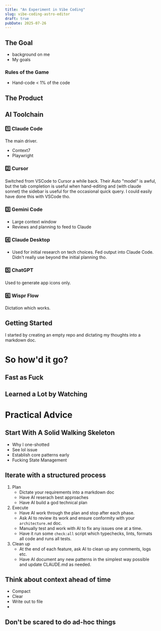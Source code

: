 ```yaml
---
title: "An Experiment in Vibe Coding"
slug: vibe-coding-astro-editor
draft: true
pubDate: 2025-07-26
---
```


## The Goal

- background on me
- My goals

### Rules of the Game

- Hand-code < 1% of the code

## The Product

## AI Toolchain

### 1️⃣ Claude Code
The main driver.
- Context7
- Playwright


### 2️⃣ Cursor
Switched from VSCode to Cursor a while back. Their Auto "model" is awful, but the tab completion is useful when hand-editing and (with claude sonnet) the sidebar is useful for the occasional quick query. I could easily have done this with VSCode tho.

### 3️⃣ Gemini Code
- Large context window
- Reviews and planning to feed to Claude

### 4️⃣ Claude Desktop
- Used for initial research on tech choices. Fed output into Claude Code. Didn't really use beyond the initial planning tho.

### 5️⃣ ChatGPT
Used to generate app icons only.

### 6️⃣ Wispr Flow
Dictation which works.

## Getting Started

I started by creating an empty repo and dictating my thoughts into a markdown doc.

# So how'd it go?

## Fast as Fuck

## Learned a Lot by Watching



# Practical Advice

## Start With A Solid Walking Skeleton

- Why I one-shotted
- See lol issue
- Establish core patterns early
- Fucking State Management

## Iterate with a structured process

1. Plan
	- Dictate your requirements into a markdown doc
    - Have AI reserach best approaches
    - Have AI build a god technical plan
2. Execute
	- Have AI work through the plan and stop after each phase.
    - Ask AI to review its work and ensure conformity with your `architecture.md` doc.
    - Manually test and work with AI to fix any issues one at a time.
    - Have it run some `check:all` script which typechecks, lints, formats all code and runs all tests.
3. Clean up
   - At the end of each feature, ask AI to clean up any comments, logs etc.
   - Have AI document any new patterns in the simplest way possible and update CLAUDE.md as needed.

## Think about context ahead of time

- Compact
- Clear
- Write out to file
- 

## Don't be scared to do ad-hoc things
